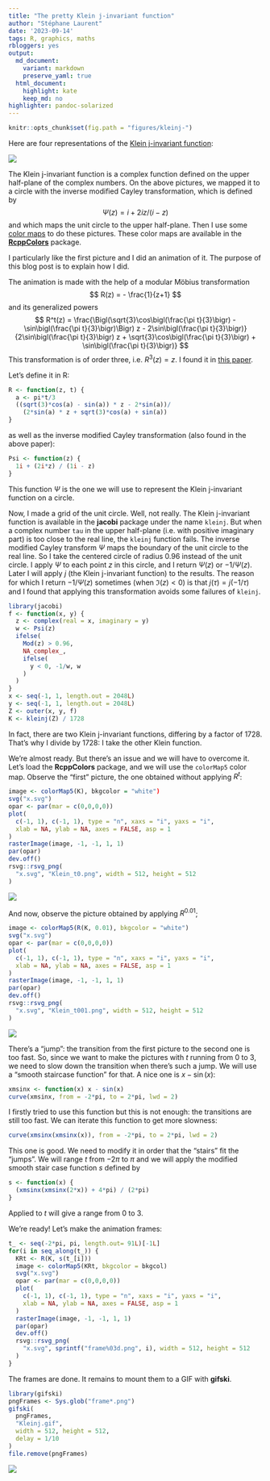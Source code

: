 ```yaml
---
title: "The pretty Klein j-invariant function"
author: "Stéphane Laurent"
date: '2023-09-14'
tags: R, graphics, maths
rbloggers: yes
output:
  md_document:
    variant: markdown
    preserve_yaml: true
  html_document:
    highlight: kate
    keep_md: no
highlighter: pandoc-solarized
---
```


```r
knitr::opts_chunk$set(fig.path = "figures/kleinj-")
```

Here are four representations of the 
[Klein j-invariant function](https://en.wikipedia.org/wiki/J-invariant):

![](./figures/KleinFibo_5-6-7-9.png)

The Klein j-invariant function is a complex function defined on the upper 
half-plane of the complex numbers. On the above pictures, we mapped it to 
a circle with the inverse modified Cayley transformation, which is defined by 
$$
\Psi(z) = i + 2iz / (i - z)
$$
and which maps the unit circle to the upper half-plane. Then I use some 
[color maps](https://en.wikipedia.org/wiki/Domain_coloring) to do these 
pictures. These color maps are available in the 
[**RcppColors**](https://github.com/stla/RcppColors) package. 

I particularly like the first picture and I did an animation of it. The 
purpose of this blog post is to explain how I did.

The animation is made with the help of a modular Möbius transformation
$$
R(z) = - \frac{1}{z+1}
$$
and its generalized powers
$$
R^t(z) = 
\frac{\Bigl(\sqrt{3}\cos\bigl(\frac{\pi t}{3}\bigr) 
- \sin\bigl(\frac{\pi t}{3}\bigr)\Bigr) z - 2\sin\bigl(\frac{\pi t}{3}\bigr)}
{2\sin\bigl(\frac{\pi t}{3}\bigr) z + \sqrt{3}\cos\bigl(\frac{\pi t}{3}\bigr) 
+ \sin\bigl(\frac{\pi t}{3}\bigr)}
$$
This transformation is of order three, i.e.\ $R^3(z)=z$. I found it in 
[this paper](https://www3.risc.jku.at/publications/download/risc_5011/DiplomaThesisPonweiser.pdf).

Let's define it in R: 
```r
R <- function(z, t) {
  a <- pi*t/3
  ((sqrt(3)*cos(a) - sin(a)) * z - 2*sin(a))/
    (2*sin(a) * z + sqrt(3)*cos(a) + sin(a))
}
```
as well as the inverse modified Cayley transformation (also found in the above 
paper):
```r
Psi <- function(z) {
  1i + (2i*z) / (1i - z)
}
```
This function $\Psi$ is the one we will use to represent the Klein j-invariant 
function on a circle.

Now, I made a grid of the unit circle. Well, not really. The Klein j-invariant 
function is available in the **jacobi** package under the name `kleinj`. 
But when a complex number `tau` in the upper half-plane (i.e. with positive 
imaginary part) is too close to the real line, the `kleinj` function fails. 
The inverse modified Cayley transform $\Psi$ maps the boundary of the unit 
circle to the real line. 
So I take the centered circle of radius $0.96$ instead of the unit circle. 
I apply $\Psi$ to each point $z$ in this circle, and I return $\Psi(z)$ or 
$-1/\Psi(z)$. Later I will apply $j$ (the Klein j-invariant function) to the 
results. The reason for which I return $-1/\Psi(z)$ sometimes (when $\Im(z)<0$) 
is that $j(\tau) = j(-1/\tau)$ and I found that applying this transformation 
avoids some failures of `kleinj`. 

```r
library(jacobi)
f <- function(x, y) {
  z <- complex(real = x, imaginary = y)
  w <- Psi(z)
  ifelse(
    Mod(z) > 0.96, 
    NA_complex_,
    ifelse(
      y < 0, -1/w, w
    )
  )
}
x <- seq(-1, 1, length.out = 2048L)
y <- seq(-1, 1, length.out = 2048L)
Z <- outer(x, y, f)
K <- kleinj(Z) / 1728
```

In fact, there are two Klein j-invariant functions, differing by a factor of 
$1728$. That's why I divide by $1728$: I take the other Klein function.

We're almost ready. But there's an issue and we will have to overcome it. 
Let's load the **RcppColors** package, and we will use the `colorMap5` color 
map. Observe the "first" picture, the one obtained without applying $R^t$:

```r
image <- colorMap5(K), bkgcolor = "white")
svg("x.svg")
opar <- par(mar = c(0,0,0,0))
plot(
  c(-1, 1), c(-1, 1), type = "n", xaxs = "i", yaxs = "i", 
  xlab = NA, ylab = NA, axes = FALSE, asp = 1
)
rasterImage(image, -1, -1, 1, 1)
par(opar)
dev.off()
rsvg::rsvg_png(
  "x.svg", "Klein_t0.png", width = 512, height = 512
)
```

![](./figures/Klein_t0.png)

And now, observe the picture obtained by applying $R^{0.01}$;

```r
image <- colorMap5(R(K, 0.01), bkgcolor = "white")
svg("x.svg")
opar <- par(mar = c(0,0,0,0))
plot(
  c(-1, 1), c(-1, 1), type = "n", xaxs = "i", yaxs = "i", 
  xlab = NA, ylab = NA, axes = FALSE, asp = 1
)
rasterImage(image, -1, -1, 1, 1)
par(opar)
dev.off()
rsvg::rsvg_png(
  "x.svg", "Klein_t001.png", width = 512, height = 512
)
```

![](./figures/Klein_t001.png)

There's a "jump": the transition from the first picture to the second one is 
too fast. So, since we want to make the pictures with $t$ running from $0$ to 
$3$, we need to slow down the transition when there's such a jump. We will use 
a "smooth staircase function" for that. A nice one is $x - \sin(x)$:

```r
xmsinx <- function(x) x - sin(x)
curve(xmsinx, from = -2*pi, to = 2*pi, lwd = 2)
```

I firstly tried to use this function but this is not enough: the transitions 
are still too fast. We can iterate this function to get more slowness:

```r
curve(xmsinx(xmsinx(x)), from = -2*pi, to = 2*pi, lwd = 2)
```

This one is good. We need to modify it in order that the "stairs" fit the 
"jumps". We will range $t$ from $-2\pi$ to $\pi$ and we will apply the modified 
smooth stair case function $s$ defined by 
```r
s <- function(x) {
  (xmsinx(xmsinx(2*x)) + 4*pi) / (2*pi)  
}
```
Applied to $t$ will give a range from $0$ to $3$.

We're ready! Let's make the animation frames:

```r
t_ <- seq(-2*pi, pi, length.out= 91L)[-1L]
for(i in seq_along(t_)) {
  KRt <- R(K, s(t_[i]))
  image <- colorMap5(KRt, bkgcolor = bkgcol)
  svg("x.svg")
  opar <- par(mar = c(0,0,0,0))
  plot(
    c(-1, 1), c(-1, 1), type = "n", xaxs = "i", yaxs = "i", 
    xlab = NA, ylab = NA, axes = FALSE, asp = 1
  )
  rasterImage(image, -1, -1, 1, 1)
  par(opar)
  dev.off()
  rsvg::rsvg_png(
    "x.svg", sprintf("frame%03d.png", i), width = 512, height = 512
  )
}
```

The frames are done. It remains to mount them to a GIF with **gifski**. 

```r
library(gifski)
pngFrames <- Sys.glob("frame*.png")
gifski(
  pngFrames,
  "Kleinj.gif",
  width = 512, height = 512,
  delay = 1/10
)
file.remove(pngFrames)
```

![](./figures/Kleinj.gif)
